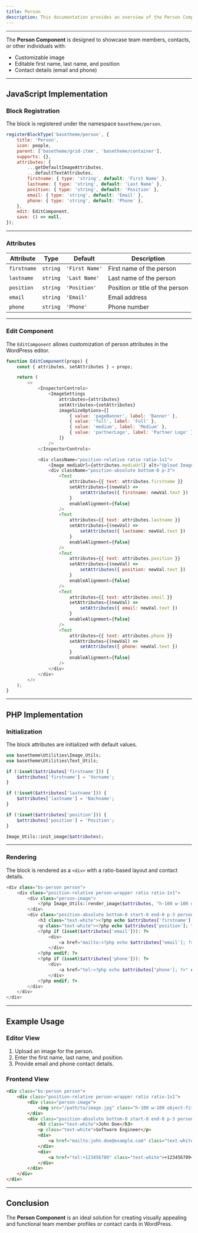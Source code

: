 ```yaml
---
title: Person
description: This documentation provides an overview of the Person Component, which allows for creating a block that displays individual person profiles with customizable attributes such as image, name, position, email, and phone.
---
```




<Person />

---

The **Person Component** is designed to showcase team members, contacts, or other individuals with:
- Customizable image
- Editable first name, last name, and position
- Contact details (email and phone)

---

## JavaScript Implementation

### Block Registration

The block is registered under the namespace `basetheme/person`.

```javascript
registerBlockType('basetheme/person', {
    title: 'Person',
    icon: people,
    parent: ['basetheme/grid-item', 'basetheme/container'],
    supports: {},
    attributes: {
        ...getDefaultImageAttributes,
        ...defaultTextAttributes,
        firstname: { type: 'string', default: 'First Name' },
        lastname: { type: 'string', default: 'Last Name' },
        position: { type: 'string', default: 'Position' },
        email: { type: 'string', default: 'Email' },
        phone: { type: 'string', default: 'Phone' },
    },
    edit: EditComponent,
    save: () => null,
});
```

---

### Attributes

| Attribute   | Type     | Default        | Description                             |
|-------------|----------|----------------|-----------------------------------------|
| `firstname` | `string` | `'First Name'` | First name of the person                |
| `lastname`  | `string` | `'Last Name'`  | Last name of the person                 |
| `position`  | `string` | `'Position'`   | Position or title of the person         |
| `email`     | `string` | `'Email'`      | Email address                           |
| `phone`     | `string` | `'Phone'`      | Phone number                            |

---

### Edit Component

The `EditComponent` allows customization of person attributes in the WordPress editor.

```javascript
function EditComponent(props) {
    const { attributes, setAttributes } = props;

    return (
        <>
            <InspectorControls>
                <ImageSettings
                    attributes={attributes}
                    setAttributes={setAttributes}
                    imageSizeOptions={[
                        { value: 'pageBanner', label: 'Banner' },
                        { value: 'full', label: 'Full' },
                        { value: 'medium', label: 'Medium' },
                        { value: 'partnerLogo', label: 'Partner Logo' },
                    ]}
                />
            </InspectorControls>

            <div className="position-relative ratio ratio-1x1">
                <Image mediaUrl={attributes.mediaUrl} alt="Upload Image" />
                <div className="position-absolute bottom-0 p-3">
                    <Text
                        attributes={{ text: attributes.firstname }}
                        setAttributes={(newVal) =>
                            setAttributes({ firstname: newVal.text })
                        }
                        enableAlignment={false}
                    />
                    <Text
                        attributes={{ text: attributes.lastname }}
                        setAttributes={(newVal) =>
                            setAttributes({ lastname: newVal.text })
                        }
                        enableAlignment={false}
                    />
                    <Text
                        attributes={{ text: attributes.position }}
                        setAttributes={(newVal) =>
                            setAttributes({ position: newVal.text })
                        }
                        enableAlignment={false}
                    />
                    <Text
                        attributes={{ text: attributes.email }}
                        setAttributes={(newVal) =>
                            setAttributes({ email: newVal.text })
                        }
                        enableAlignment={false}
                    />
                    <Text
                        attributes={{ text: attributes.phone }}
                        setAttributes={(newVal) =>
                            setAttributes({ phone: newVal.text })
                        }
                        enableAlignment={false}
                    />
                </div>
            </div>
        </>
    );
}
```

---

## PHP Implementation

### Initialization

The block attributes are initialized with default values.

```php
use basetheme\Utilities\Image_Utils;
use basetheme\Utilities\Text_Utils;

if (!isset($attributes['firstname'])) {
    $attributes['firstname'] = 'Vorname';
}

if (!isset($attributes['lastname'])) {
    $attributes['lastname'] = 'Nachname';
}

if (!isset($attributes['position'])) {
    $attributes['position'] = 'Position';
}

Image_Utils::init_image($attributes);
```

---

### Rendering

The block is rendered as a `<div>` with a ratio-based layout and contact details.

```php
<div class="bs-person person">
    <div class="position-relative person-wrapper ratio ratio-1x1">
        <div class="person-image">
            <?php Image_Utils::render_image($attributes, "h-100 w-100 object-fit-cover"); ?>
        </div>
        <div class="position-absolute bottom-0 start-0 end-0 p-3 person-content">
            <h3 class="text-white"><?php echo $attributes['firstname'] . ' ' . $attributes['lastname']; ?></h3>
            <p class="text-white"><?php echo $attributes['position']; ?></p>
            <?php if (isset($attributes['email'])): ?>
                <div>
                    <a href="mailto:<?php echo $attributes['email']; ?>" class="text-white"><?php echo $attributes['email']; ?></a>
                </div>
            <?php endif; ?>
            <?php if (isset($attributes['phone'])): ?>
                <div>
                    <a href="tel:<?php echo $attributes['phone']; ?>" class="text-white"><?php echo $attributes['phone']; ?></a>
                </div>
            <?php endif; ?>
        </div>
    </div>
</div>
```

---

## Example Usage

### Editor View

1. Upload an image for the person.
2. Enter the first name, last name, and position.
3. Provide email and phone contact details.

### Frontend View

```html
<div class="bs-person person">
    <div class="position-relative person-wrapper ratio ratio-1x1">
        <div class="person-image">
            <img src="/path/to/image.jpg" class="h-100 w-100 object-fit-cover" alt="Person">
        </div>
        <div class="position-absolute bottom-0 start-0 end-0 p-3 person-content">
            <h3 class="text-white">John Doe</h3>
            <p class="text-white">Software Engineer</p>
            <div>
                <a href="mailto:john.doe@example.com" class="text-white">john.doe@example.com</a>
            </div>
            <div>
                <a href="tel:+123456789" class="text-white">+123456789</a>
            </div>
        </div>
    </div>
</div>
```

---

## Conclusion

The **Person Component** is an ideal solution for creating visually appealing and functional team member profiles or contact cards in WordPress.
